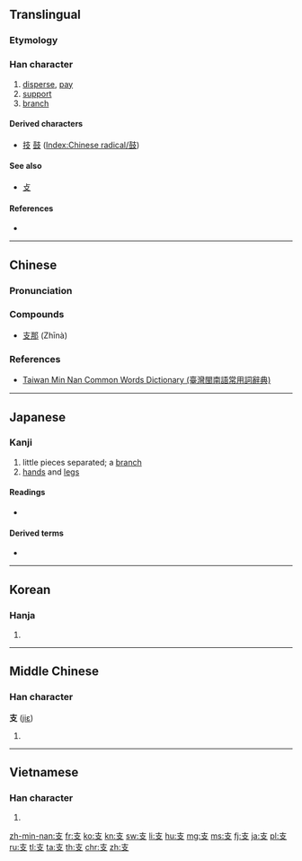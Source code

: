{{also|攴|枝}}
==Translingual==
{{stroke order|strokes=4}}
{{stroke order|type=animate}}

===Etymology===
{{Han etyl}}

===Han character===
{{Han char|rn=65|rad=支|as=00|sn=4|four=4040<sub>7</sub>|canj=十水 (JE)}}

# [[disperse]], [[pay]]
# [[support]]
# [[branch]]

====Derived characters====
* [[技]] [[鼓]] ([[Index:Chinese radical/鼓]])

====See also====
* [[攴]] {{qualifier|graphically similar, appears as variant, as in [[鼓]], [[鼔]]}}

====References====
* {{Han ref|kx=0467.010|dkj=13061|dj=0814.130|hdz=21327.140|uh=652F|ud=25903|bh=A4E4|bd=42212}}

----

==Chinese==
{{zh-hanzi-box|[[支]]}}

===Pronunciation===
{{zh-pron
|m=zhī
|c=zi1
|h=pfs=chi
|mn=ki/chi
|mn_note=ki - vernacular, chi - literary
|w=
|mc=y
|oc=y
|ma=zh-zhī.ogg
|cat=n
}}

===Compounds===
* [[支那]] (Zhīnà)

===References===
*[http://twblg.dict.edu.tw/holodict_new/result_detail.jsp?n_no=804&curpage=1&sample=%E6%94%AF&radiobutton=1&querytarget=1&limit=20&pagenum=1&rowcount=17 Taiwan Min Nan Common Words Dictionary (臺灣閩南語常用詞辭典)]

----

==Japanese==

===Kanji===
{{ja-kanji|grade=5|rs=支00}}

# little pieces separated; a [[branch]]
# [[hand|hands]] and [[leg|legs]]

====Readings====
* {{ja-readings|on=[[し]] (shi)|kun=[[ささえる]] (sasaeru), [[えだ]] (eda), [[つかえる]] (tsukaeru)|nadzuke=[[えだ]] (''eda''), [[なか]] (''naka''), [[もろ]] (''moro''), [[ゆた]] (''yuta'')}}

====Derived terms====
* {{l|ja|支払う|tr=[[しはらう]], shiharau}}

----

==Korean==

===Hanja===
{{ko-hanja|hangeul=지|eumhun=|rv=ji|mr=chi|y=ci}}

# {{defn|lang=ko|sort=支00}}

----

==Middle Chinese==

===Han character===
'''支''' ([[jiɛ]])

# {{defn|lang=ltc|sort=支00}}

----

==Vietnamese==

===Han character===
{{vi-hantu|[[chi]], [[chề]], [[xê]], [[chia]], [[giê]], [[xài]]|rs=支00}}

# {{defn|lang=vi|sort=支00}}

[[Category:CJKV radicals| ]]

[[zh-min-nan:支]]
[[fr:支]]
[[ko:支]]
[[kn:支]]
[[sw:支]]
[[li:支]]
[[hu:支]]
[[mg:支]]
[[ms:支]]
[[fj:支]]
[[ja:支]]
[[pl:支]]
[[ru:支]]
[[tl:支]]
[[ta:支]]
[[th:支]]
[[chr:支]]
[[zh:支]]